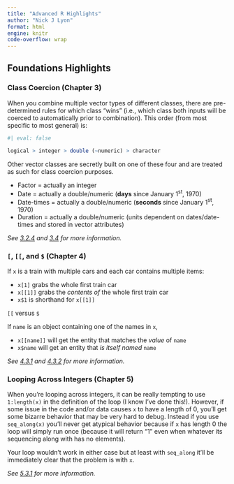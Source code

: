 ```yaml
---
title: "Advanced R Highlights"
author: "Nick J Lyon"
format: html
engine: knitr
code-overflow: wrap
---
```


## Foundations Highlights

### Class Coercion (Chapter 3)

When you combine multiple vector types of different classes, there are pre-determined rules for which class "wins" (i.e., which class both inputs will be coerced to automatically prior to combination). This order (from most specific to most general) is: 

```r
#| eval: false

logical > integer > double (~numeric) > character
```

Other vector classes are secretly built on one of these four and are treated as such for class coercion purposes.

- Factor = actually an integer
- Date = actually a double/numeric (**days** since January 1^st^, 1970)
- Date-times = actually a double/numeric (**seconds** since January 1^st^, 1970)
- Duration = actually a double/numeric (units dependent on dates/date-times and stored in vector attributes)

_See [3.2.4](https://adv-r.hadley.nz/vectors-chap.html#testing-and-coercion) and [3.4](https://adv-r.hadley.nz/vectors-chap.html#s3-atomic-vectors) for more information._

### `[`, `[[`, and `$` (Chapter 4)

If `x` is a train with multiple cars and each car contains multiple items:

- `x[1]` grabs the whole first train car
- `x[[1]]` grabs the _contents of_ the whole first train car
- `x$1` is shorthand for `x[[1]]`

`[[` versus `$`

If `name` is an object containing one of the names in `x`,

- `x[[name]]` will get the entity that matches the _value_ of `name`
- `x$name` will get an entity that _is itself named_ `name`

_See [4.3.1](https://adv-r.hadley.nz/subsetting.html#section) and [4.3.2](https://adv-r.hadley.nz/subsetting.html#section-1) for more information._

### Looping Across Integers (Chapter 5)

When you're looping across integers, it can be really tempting to use `1:length(x)` in the definition of the loop (I know I've done this!). However, if some issue in the code and/or data causes `x` to have a length of 0, you'll get some bizarre behavior that may be very hard to debug. Instead if you use `seq_along(x)` you'll never get atypical behavior because if `x` has length 0 the loop will simply run once (because it will return "1" even when whatever its sequencing along with has no elements).

Your loop wouldn't work in either case but at least with `seq_along` it'll be immediately clear that the problem is with `x`.

_See [5.3.1](https://adv-r.hadley.nz/control-flow.html#common-pitfalls) for more information._




